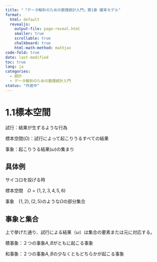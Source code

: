 ```yaml
---
title: "「データ解析のための数理統計入門」第1章 確率モデル"
format:
  html: default
  revealjs:
    output-file: page-reveal.html
    smaller: true
    scrollable: true
    chalkboard: true
    html-math-method: mathjax
code-fold: true
date: last-modified
toc: true
lang: ja
categories:
  - 統計
  - データ解析のための数理統計入門
status: "作成中"
---
```


# 1.1標本空間

試行：結果が生ずるような行為

標本空間($\Omega$)：試行によって起こりうるすべての結果

事象：起こりうる結果($\omega$)の集まり


## 具体例
サイコロを投げる時

標本空間　$\Omega=\{1,2,3,4,5,6\}$

事象　$\{1,2\},\{2,5\}$のような$\Omega$の部分集合

## 事象と集合

上で挙げた通り、試行による結果（$\omega$）は集合の要素または元に対応する。

積事象：２つの事象$A,B$がともに起こる事象

和事象：２つの事象$A,B$の少なくともどちらかが起こる事象